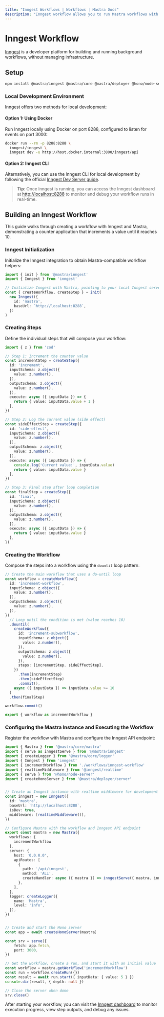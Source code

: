 ```yaml
---
title: "Inngest Workflows | Workflows | Mastra Docs"
description: "Inngest workflow allows you to run Mastra workflows with Inngest"
---
```


# Inngest Workflow

[Inngest](https://www.inngest.com/docs) is a developer platform for building and running background workflows, without managing infrastructure.

## Setup

```sh
npm install @mastra/inngest @mastra/core @mastra/deployer @hono/node-server
```

### Local Development Environment

Inngest offers two methods for local development:

#### Option 1: Using Docker

Run Inngest locally using Docker on port 8288, configured to listen for events on port 3000:

```sh
docker run --rm -p 8288:8288 \
  inngest/inngest \
  inngest dev -u http://host.docker.internal:3000/inngest/api
```

#### Option 2: Inngest CLI

Alternatively, you can use the Inngest CLI for local development by following the official [Inngest Dev Server guide](https://www.inngest.com/docs/dev-server).

> **Tip**: Once Inngest is running, you can access the Inngest dashboard at [http://localhost:8288](http://localhost:8288) to monitor and debug your workflow runs in real-time.

## Building an Inngest Workflow

This guide walks through creating a workflow with Inngest and Mastra, demonstrating a counter application that increments a value until it reaches 10.

### Inngest Initialization

Initialize the Inngest integration to obtain Mastra-compatible workflow helpers:

```ts showLineNumbers copy filename="src/mastra/workflows/inngest-workflow.ts"
import { init } from '@mastra/inngest'
import { Inngest } from 'inngest'

// Initialize Inngest with Mastra, pointing to your local Inngest server
const { createWorkflow, createStep } = init(
  new Inngest({
    id: 'mastra',
    baseUrl: `http://localhost:8288`,
  })
)
```

### Creating Steps

Define the individual steps that will compose your workflow:

```ts showLineNumbers copy filename="src/mastra/workflows/inngest-workflow.ts"
import { z } from 'zod'

// Step 1: Increment the counter value
const incrementStep = createStep({
  id: 'increment',
  inputSchema: z.object({
    value: z.number(),
  }),
  outputSchema: z.object({
    value: z.number(),
  }),
  execute: async ({ inputData }) => {
    return { value: inputData.value + 1 }
  },
})

// Step 2: Log the current value (side effect)
const sideEffectStep = createStep({
  id: 'side-effect',
  inputSchema: z.object({
    value: z.number(),
  }),
  outputSchema: z.object({
    value: z.number(),
  }),
  execute: async ({ inputData }) => {
    console.log('Current value:', inputData.value)
    return { value: inputData.value }
  },
})

// Step 3: Final step after loop completion
const finalStep = createStep({
  id: 'final',
  inputSchema: z.object({
    value: z.number(),
  }),
  outputSchema: z.object({
    value: z.number(),
  }),
  execute: async ({ inputData }) => {
    return { value: inputData.value }
  },
})
```

### Creating the Workflow

Compose the steps into a workflow using the `dountil` loop pattern:

```ts showLineNumbers copy filename="src/mastra/workflows/inngest-workflow.ts"
// Create the main workflow that uses a do-until loop
const workflow = createWorkflow({
  id: 'increment-workflow',
  inputSchema: z.object({
    value: z.number(),
  }),
  outputSchema: z.object({
    value: z.number(),
  }),
})
  // Loop until the condition is met (value reaches 10)
  .dountil(
    createWorkflow({
      id: 'increment-subworkflow',
      inputSchema: z.object({
        value: z.number(),
      }),
      outputSchema: z.object({
        value: z.number(),
      }),
      steps: [incrementStep, sideEffectStep],
    })
      .then(incrementStep)
      .then(sideEffectStep)
      .commit(),
    async ({ inputData }) => inputData.value >= 10
  )
  .then(finalStep)

workflow.commit()

export { workflow as incrementWorkflow }
```

### Configuring the Mastra Instance and Executing the Workflow

Register the workflow with Mastra and configure the Inngest API endpoint:

```ts showLineNumbers copy filename="src/mastra/index.ts"
import { Mastra } from '@mastra/core/mastra'
import { serve as inngestServe } from '@mastra/inngest'
import { createLogger } from '@mastra/core/logger'
import { Inngest } from 'inngest'
import { incrementWorkflow } from './workflows/inngest-workflow'
import { realtimeMiddleware } from '@inngest/realtime'
import { serve } from '@hono/node-server'
import { createHonoServer } from '@mastra/deployer/server'


// Create an Inngest instance with realtime middleware for development
const inngest = new Inngest({
  id: 'mastra',
  baseUrl: `http://localhost:8288`,
  isDev: true,
  middleware: [realtimeMiddleware()],
})

// Configure Mastra with the workflow and Inngest API endpoint
export const mastra = new Mastra({
  workflows: {
    incrementWorkflow
  },
  server: {
    host: '0.0.0.0',
    apiRoutes: [
      {
        path: '/api/inngest',
        method: 'ALL',
        createHandler: async ({ mastra }) => inngestServe({ mastra, inngest }),
      },
    ],
  },
  logger: createLogger({
    name: 'Mastra',
    level: 'info',
  }),
})


// Create and start the Hono server
const app = await createHonoServer(mastra)

const srv = serve({
    fetch: app.fetch,
    port: 3000,
})

// Get the workflow, create a run, and start it with an initial value
const workflow = mastra.getWorkflow('incrementWorkflow')
const run = workflow.createRun({})
const result = await run.start({ inputData: { value: 5 } })
console.dir(result, { depth: null })

// Close the server when done
srv.close()
```

After starting your workflow, you can visit the [Inngest dashboard](http://localhost:8288) to monitor execution progress, view step outputs, and debug any issues.